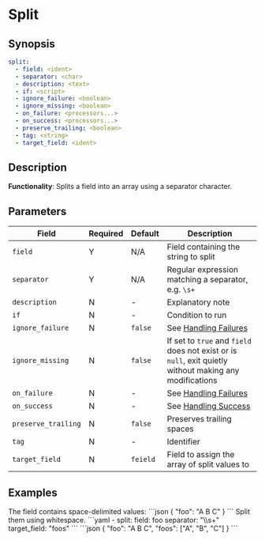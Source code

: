 # Split

## Synopsis

```yaml {2,3}
split:
  - field: <ident>
  - separator: <char>
  - description: <text>
  - if: <script>
  - ignore_failure: <boolean>
  - ignore_missing: <boolean>
  - on_failure: <processors...>
  - on_success: <processors...>
  - preserve_trailing: <boolean>
  - tag: <string>
  - target_field: <ident>
```

## Description

**Functionality**: Splits a field into an array using a separator character.

## Parameters

|Field|Required|Default|Description|
|---|---|---|---|
|`field`|Y|N/A|Field containing the string to split|
|`separator`|Y|N/A|Regular expression matching a separator, e.g. `\s+`|
|`description`|N|-|Explanatory note|
|`if`|N|-|Condition to run|
|`ignore_failure`|N|`false`|See [Handling Failures](../handling-failures.mdx)|
|`ignore_missing`|N|`false`|If set to `true` and `field` does not exist or is `null`, exit quietly without making any modifications|
|`on_failure`|N|-|See [Handling Failures](../handling-failures.mdx)|
|`on_success`|N|-|See [Handling Success](../handling-success.mdx)|
|`preserve_trailing`|N|`false`|Preserves trailing spaces|
|`tag`|N|-|Identifier|
|`target_field`|N|`feield`|Field to assign the array of split values to|

## Examples

<ExampleGrid>
  <CommentCol>
    The field contains space-delimited values:
  </CommentCol>
  <CodeCol>
    ```json
    {
      "foo": "A B C"
    }
    ```
  </CodeCol>

  <CommentCol>
    Split them using whitespace.
  </CommentCol>
  <CodeCol>
    ```yaml
    - split:
      field: foo
      separator: "\\s+"
      target_field: "foos"
    ```
    ```json
    {
      "foo": "A B C",
      "foos": ["A", "B", "C"]
    }
    ```
  </CodeCol>
</ExampleGrid>
